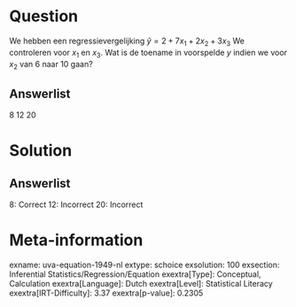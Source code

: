 Question
========

We hebben een regressievergelijking $\hat{y} = 2 + 7x_{1} +
2x_{2} + 3x_{3}$ We controleren voor *x*~1~ en *x*~3~. Wat is de
toename in voorspelde *y* indien we voor *x*~2~ van 6 naar 10 gaan?

Answerlist
----------

8
12
20

Solution
========

Answerlist
----------

8: Correct
12: Incorrect
20: Incorrect

Meta-information
================
exname: uva-equation-1949-nl
extype: schoice
exsolution: 100
exsection: Inferential Statistics/Regression/Equation
exextra[Type]: Conceptual, Calculation
exextra[Language]: Dutch
exextra[Level]: Statistical Literacy
exextra[IRT-Difficulty]: 3.37
exextra[p-value]: 0.2305
